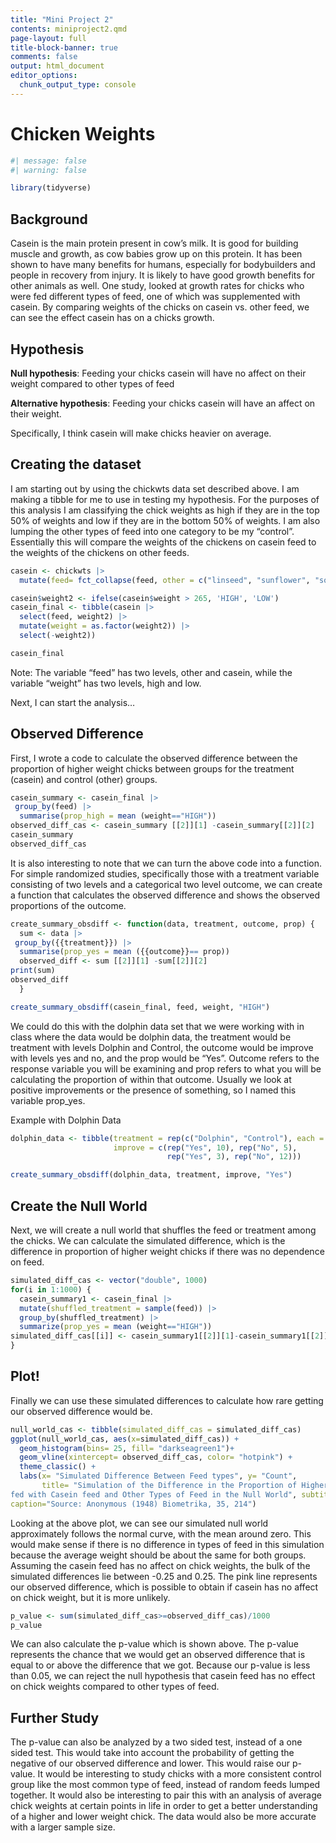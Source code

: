 ```yaml
---
title: "Mini Project 2"
contents: miniproject2.qmd
page-layout: full
title-block-banner: true
comments: false
output: html_document
editor_options: 
  chunk_output_type: console
---
```

# Chicken Weights

```r
#| message: false
#| warning: false

library(tidyverse)

```

## Background

Casein is the main protein present in cow's milk. It is good for building muscle and growth, as cow babies grow up on this protein. It has been shown to have many benefits for humans, especially for bodybuilders and people in recovery from injury. It is likely to have good growth benefits for other animals as well. One study, looked at growth rates for chicks who were fed different types of feed, one of which was supplemented with casein. By comparing weights of the chicks on casein vs. other feed, we can see the effect casein has on a chicks growth.

## Hypothesis

**Null hypothesis**: Feeding your chicks casein will have no affect on their weight compared to other types of feed

**Alternative hypothesis**: Feeding your chicks casein will have an affect on their weight.

Specifically, I think casein will make chicks heavier on average.

## Creating the dataset

I am starting out by using the chickwts data set described above. I am making a tibble for me to use in testing my hypothesis. For the purposes of this analysis I am classifying the chick weights as high if they are in the top 50% of weights and low if they are in the bottom 50% of weights. I am also lumping the other types of feed into one category to be my "control". Essentially this will compare the weights of the chickens on casein feed to the weights of the chickens on other feeds.

```r
casein <- chickwts |>
  mutate(feed= fct_collapse(feed, other = c("linseed", "sunflower", "soybean", "horsebean", "meatmeal")))

casein$weight2 <- ifelse(casein$weight > 265, 'HIGH', 'LOW')
casein_final <- tibble(casein |>
  select(feed, weight2) |>
  mutate(weight = as.factor(weight2)) |>
  select(-weight2))

casein_final 
```

Note: The variable "feed" has two levels, other and casein, while the variable "weight" has two levels, high and low.

Next, I can start the analysis...

## Observed Difference

First, I wrote a code to calculate the observed difference between the proportion of higher weight chicks between groups for the treatment (casein) and control (other) groups.

```r
casein_summary <- casein_final |>
 group_by(feed) |>
  summarise(prop_high = mean (weight=="HIGH"))
observed_diff_cas <- casein_summary [[2]][1] -casein_summary[[2]][2]
casein_summary
observed_diff_cas 
```

It is also interesting to note that we can turn the above code into a function. For simple randomized studies, specifically those with a treatment variable consisting of two levels and a categorical two level outcome, we can create a function that calculates the observed difference and shows the observed proportions of the outcome.

```r
create_summary_obsdiff <- function(data, treatment, outcome, prop) {
  sum <- data |>
 group_by({{treatment}}) |>
  summarise(prop_yes = mean ({{outcome}}== prop))
  observed_diff <- sum [[2]][1] -sum[[2]][2]
print(sum)
observed_diff 
  } 

create_summary_obsdiff(casein_final, feed, weight, "HIGH")
```

We could do this with the dolphin data set that we were working with in class where the data would be dolphin data, the treatment would be treatment with levels Dolphin and Control, the outcome would be improve with levels yes and no, and the prop would be "Yes". Outcome refers to the response variable you will be examining and prop refers to what you will be calculating the proportion of within that outcome. Usually we look at positive improvements or the presence of something, so I named this variable prop_yes.

Example with Dolphin Data

```r
dolphin_data <- tibble(treatment = rep(c("Dolphin", "Control"), each = 15),
                       improve = c(rep("Yes", 10), rep("No", 5), 
                                   rep("Yes", 3), rep("No", 12)))

create_summary_obsdiff(dolphin_data, treatment, improve, "Yes")
```

## Create the Null World

Next, we will create a null world that shuffles the feed or treatment among the chicks. We can calculate the simulated difference, which is the difference in proportion of higher weight chicks if there was no dependence on feed.

```r
simulated_diff_cas <- vector("double", 1000)
for(i in 1:1000) {
  casein_summary1 <- casein_final |>
  mutate(shuffled_treatment = sample(feed)) |>
  group_by(shuffled_treatment) |>
  summarize(prop_yes = mean (weight=="HIGH"))
simulated_diff_cas[[i]] <- casein_summary1[[2]][1]-casein_summary1[[2]][2]
}
```

## Plot!

Finally we can use these simulated differences to calculate how rare getting our observed difference would be.

```r
null_world_cas <- tibble(simulated_diff_cas = simulated_diff_cas)
ggplot(null_world_cas, aes(x=simulated_diff_cas)) +
  geom_histogram(bins= 25, fill= "darkseagreen1")+
  geom_vline(xintercept= observed_diff_cas, color= "hotpink") +
  theme_classic() + 
  labs(x= "Simulated Difference Between Feed types", y= "Count",
       title= "Simulation of the Difference in the Proportion of Higher Weight Chicks 
fed with Casein feed and Other Types of Feed in the Null World", subtitle= "With a Line Representing the the Observed Difference", 
caption="Source: Anonymous (1948) Biometrika, 35, 214")

```

Looking at the above plot, we can see our simulated null world approximately follows the normal curve, with the mean around zero. This would make sense if there is no difference in types of feed in this simulation because the average weight should be about the same for both groups. Assuming the casein feed has no affect on chick weights, the bulk of the simulated differences lie between -0.25 and 0.25. The pink line represents our observed difference, which is possible to obtain if casein has no affect on chick weight, but it is more unlikely.

```r
p_value <- sum(simulated_diff_cas>=observed_diff_cas)/1000
p_value
```

We can also calculate the p-value which is shown above. The p-value represents the chance that we would get an observed difference that is equal to or above the difference that we got. Because our p-value is less than 0.05, we can reject the null hypothesis that casein feed has no effect on chick weights compared to other types of feed.

## Further Study

The p-value can also be analyzed by a two sided test, instead of a one sided test. This would take into account the probability of getting the negative of our observed difference and lower. This would raise our p-value. It would be interesting to study chicks with a more consistent control group like the most common type of feed, instead of random feeds lumped together. It would also be interesting to pair this with an analysis of average chick weights at certain points in life in order to get a better understanding of a higher and lower weight chick. The data would also be more accurate with a larger sample size.
